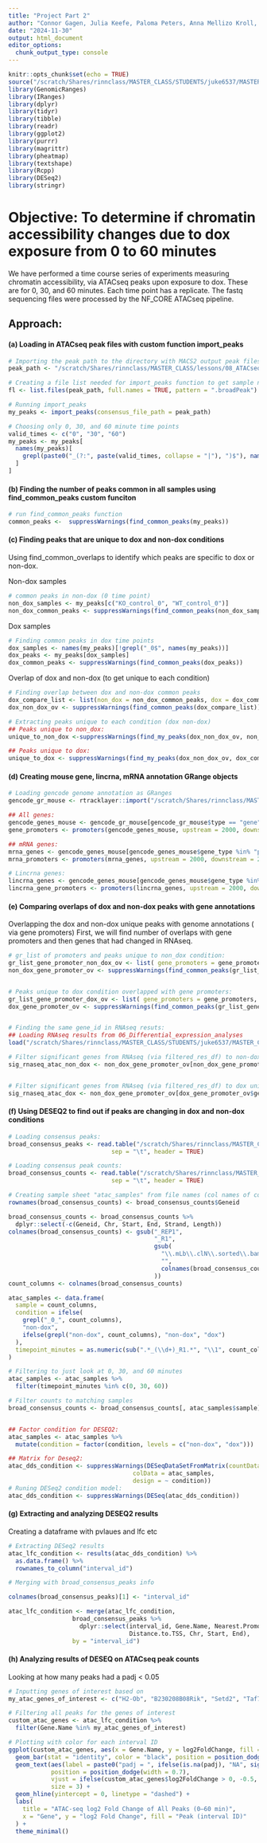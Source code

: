 ```yaml
---
title: "Project Part 2"
author: "Connor Gagen, Julia Keefe, Paloma Peters, Anna Mellizo Kroll, Anna Broerman"
date: "2024-11-30"
output: html_document
editor_options: 
  chunk_output_type: console
---
```


```r
knitr::opts_chunk$set(echo = TRUE)
source("/scratch/Shares/rinnclass/MASTER_CLASS/STUDENTS/juke6537/MASTER_CLASS/util/00_our_first_function_lesson.R")
library(GenomicRanges)
library(IRanges)
library(dplyr)
library(tidyr)
library(tibble)
library(readr)
library(ggplot2)
library(purrr)
library(magrittr)
library(pheatmap)
library(textshape)
library(Rcpp)
library(DESeq2)
library(stringr)
```

# Objective: To determine if chromatin accessibility changes due to dox exposure from 0 to 60 minutes
We have performed a time course series of experiments measuring chromatin accessibility, via ATACseq peaks upon exposure to dox. These are for 0, 30, and 60 minutes.
Each time point has a replicate. The fastq sequencing files were processed by the NF_CORE ATACseq pipeline.

## Approach:

#### (a) Loading in ATACseq peak files with custom function import_peaks

```r

# Importing the peak path to the directory with MACS2 output peak files from NF_CORE ATACseq pipeline
peak_path <- "/scratch/Shares/rinnclass/MASTER_CLASS/lessons/08_ATACseq_pipeline/00_run_pipeline/00_pipeline_run/pipeline_run/bwa/merged_library/macs2/broad_peak"

# Creating a file list needed for import_peaks function to get sample name associated with file
fl <- list.files(peak_path, full.names = TRUE, pattern = ".broadPeak")

# Running import_peaks
my_peaks <- import_peaks(consensus_file_path = peak_path)

# Choosing only 0, 30, and 60 minute time points
valid_times <- c("0", "30", "60")
my_peaks <- my_peaks[
  names(my_peaks)[
    grepl(paste0("_(?:", paste(valid_times, collapse = "|"), ")$"), names(my_peaks))
  ]
]

```

#### (b) Finding the number of peaks common in all samples using find_common_peaks custom funciton

```r
# run find_common_peaks function 
common_peaks <-  suppressWarnings(find_common_peaks(my_peaks))

```

#### (c) Finding peaks that are unique to dox and non-dox conditions
Using find_common_overlaps to identify which peaks are specific to dox or non-dox.

Non-dox samples
```r

# common peaks in non-dox (0 time point)
non_dox_samples <- my_peaks[c("KO_control_0", "WT_control_0")]
non_dox_common_peaks <- suppressWarnings(find_common_peaks(non_dox_samples))

```

Dox samples
```r
# Finding common peaks in dox time points
dox_samples <- names(my_peaks)[!grepl("_0$", names(my_peaks))]
dox_peaks <- my_peaks[dox_samples]
dox_common_peaks <- suppressWarnings(find_common_peaks(dox_peaks))

```

Overlap of dox and non-dox (to get unique to each condition)
```r
# Finding overlap between dox and non-dox common peaks
dox_compare_list <- list(non_dox = non_dox_common_peaks, dox = dox_common_peaks)
dox_non_dox_ov <- suppressWarnings(find_common_peaks(dox_compare_list))

# Extracting peaks unique to each condition (dox non-dox)
## Peaks unique to non_dox:
unique_to_non_dox <-suppressWarnings(find_my_peaks(dox_non_dox_ov, non_dox_common_peaks))

## Peaks unique to dox:
unique_to_dox <- suppressWarnings(find_my_peaks(dox_non_dox_ov, dox_common_peaks))

```

#### (d) Creating mouse gene, lincrna, mRNA annotation GRange objects

```r

# Loading gencode genome annotation as GRanges 
gencode_gr_mouse <- rtracklayer::import("/scratch/Shares/rinnclass/MASTER_CLASS/GENOMES/M25/gencode.vM25.annotation.gtf")

## All genes:
gencode_genes_mouse <- gencode_gr_mouse[gencode_gr_mouse$type == "gene"] 
gene_promoters <- promoters(gencode_genes_mouse, upstream = 2000, downstream = 2000)

## mRNA genes:
mrna_genes <- gencode_genes_mouse[gencode_genes_mouse$gene_type %in% "protein_coding"]
mrna_promoters <- promoters(mrna_genes, upstream = 2000, downstream = 2000)

# Lincrna genes:
lincrna_genes <- gencode_genes_mouse[gencode_genes_mouse$gene_type %in% "lincRNA"]
lincrna_gene_promoters <- promoters(lincrna_genes, upstream = 2000, downstream = 2000)

```

#### (e) Comparing overlaps of dox and non-dox peaks with gene annotations
Overlapping the dox and non-dox unique peaks with genome annotations ( via gene promoters)
First, we will find number of overlaps with gene promoters and then genes that had changed in RNAseq.
```r

# gr_list of promoters and peaks unique to non_dox condition:
gr_list_gene_promoter_non_dox_ov <- list( gene_promoters = gene_promoters, non_dox_peaks = unique_to_non_dox)
non_dox_gene_promoter_ov <- suppressWarnings(find_common_peaks(gr_list_gene_promoter_non_dox_ov))


# Peaks unique to dox condition overlapped with gene promoters:
gr_list_gene_promoter_dox_ov <- list( gene_promoters = gene_promoters, dox_peaks = unique_to_dox)
dox_gene_promoter_ov <- suppressWarnings(find_common_peaks(gr_list_gene_promoter_dox_ov))


# Finding the same gene_id in RNAseq resuts:
## Loading RNAseq results from 06_Differential_expression_analyses
load("/scratch/Shares/rinnclass/MASTER_CLASS/STUDENTS/juke6537/MASTER_CLASS/lessons/06_Differential_expression_analyses/results/counts_results_DESEQ/DESEQ_results.rdata")

# Filter significant genes from RNAseq (via filtered_res_df) to non-dox unique promoter overlaps
sig_rnaseq_atac_non_dox <- non_dox_gene_promoter_ov[non_dox_gene_promoter_ov$gene_id %in% filtered_res_df$gene_id]


# Filter significant genes from RNAseq (via filtered_res_df) to dox unique promoter overlaps
sig_rnaseq_atac_dox <- non_dox_gene_promoter_ov[dox_gene_promoter_ov$gene_id %in% filtered_res_df$gene_id]

```

#### (f) Using DESEQ2 to find out if peaks are changing in dox and non-dox conditions

```r

# Loading consensus peaks:
broad_consensus_peaks <- read.table("/scratch/Shares/rinnclass/MASTER_CLASS/lessons/08_ATACseq_pipeline/00_run_pipeline/00_pipeline_run/pipeline_run/bwa/merged_library/macs2/broad_peak/consensus/consensus_peaks.mLb.clN.annotatePeaks.txt",
                             sep = "\t", header = TRUE)

# Loading consensus peak counts:
broad_consensus_counts <- read.table("/scratch/Shares/rinnclass/MASTER_CLASS/lessons/08_ATACseq_pipeline/00_run_pipeline/00_pipeline_run/pipeline_run/bwa/merged_library/macs2/broad_peak/consensus/consensus_peaks.mLb.clN.featureCounts.txt",
                             sep = "\t", header = TRUE)

# Creating sample sheet "atac_samples" from file names (col names of consensus):
rownames(broad_consensus_counts) <- broad_consensus_counts$Geneid

broad_consensus_counts <- broad_consensus_counts %>%
  dplyr::select(-c(Geneid, Chr, Start, End, Strand, Length))
colnames(broad_consensus_counts) <- gsub("_REP1",
                                         "_R1",
                                         gsub(
                                           "\\.mLb\\.clN\\.sorted\\.bam",
                                           "",
                                           colnames(broad_consensus_counts)
                                         ))
count_columns <- colnames(broad_consensus_counts)

atac_samples <- data.frame(
  sample = count_columns,
  condition = ifelse(
    grepl("_0_", count_columns),
    "non-dox",
    ifelse(grepl("non-dox", count_columns), "non-dox", "dox")
  ),
  timepoint_minutes = as.numeric(sub(".*_(\\d+)_R1.*", "\\1", count_columns))
)

# Filtering to just look at 0, 30, and 60 minutes
atac_samples <- atac_samples %>%
  filter(timepoint_minutes %in% c(0, 30, 60))

# Filter counts to matching samples
broad_consensus_counts <- broad_consensus_counts[, atac_samples$sample]


## Factor condition for DESEQ2:
atac_samples <- atac_samples %>%
  mutate(condition = factor(condition, levels = c("non-dox", "dox")))

## Matrix for Deseq2:
atac_dds_condition <- suppressWarnings(DESeqDataSetFromMatrix(countData = broad_consensus_counts, 
                                   colData = atac_samples, 
                                   design = ~ condition))
# Runing DESeq2 condition model:
atac_dds_condition <- suppressWarnings(DESeq(atac_dds_condition))

```

#### (g) Extracting and analyzing DESEQ2 results
Creating a dataframe with pvlaues and lfc etc 
```r

# Extracting DESeq2 results
atac_lfc_condition <- results(atac_dds_condition) %>%
  as.data.frame() %>%
  rownames_to_column("interval_id")

# Merging with broad_consensus_peaks info

colnames(broad_consensus_peaks)[1] <- "interval_id"

atac_lfc_condition <- merge(atac_lfc_condition, 
                  broad_consensus_peaks %>%
                    dplyr::select(interval_id, Gene.Name, Nearest.PromoterID, 
                                  Distance.to.TSS, Chr, Start, End),
                  by = "interval_id")


```

#### (h) Analyzing results of DESEQ on ATACseq peak counts
Looking at how many peaks had a padj < 0.05

```r

# Inputting genes of interest based on
my_atac_genes_of_interest <- c("H2-Ob", "B230208B08Rik", "Setd2", "Taf7l2", "Olfr1397-ps1")

# Filtering all peaks for the genes of interest
custom_atac_genes <- atac_lfc_condition %>%
  filter(Gene.Name %in% my_atac_genes_of_interest)

# Plotting with color for each interval ID 
ggplot(custom_atac_genes, aes(x = Gene.Name, y = log2FoldChange, fill = interval_id)) +
  geom_bar(stat = "identity", color = "black", position = position_dodge(width = 0.7)) +
  geom_text(aes(label = paste0("padj = ", ifelse(is.na(padj), "NA", signif(padj, 2)))),
            position = position_dodge(width = 0.7),
            vjust = ifelse(custom_atac_genes$log2FoldChange > 0, -0.5, 1.2),
            size = 3) +
  geom_hline(yintercept = 0, linetype = "dashed") +
  labs(
    title = "ATAC-seq log2 Fold Change of All Peaks (0–60 min)",
    x = "Gene", y = "log2 Fold Change", fill = "Peak (interval ID)"
  ) +
  theme_minimal()

```
